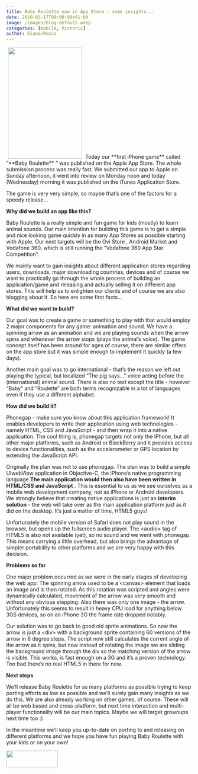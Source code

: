 ```yaml
---
title: Baby Roulette now in App Store - some insights...
date: 2010-03-17T00:00:00+01:00
image: /images/blog-default.webp
categories: [mobile, historic]
author: Diana/Rocco
---
```


<div class="entry-content">
<img class="size-medium wp-image-1262 alignleft" style="margin: 1px 5px;" title="ladebildschirm" src="http://pavingways.com/wp-content/uploads/ladebildschirm-200x300.jpg" alt="" width="200" height="300" /> Today our **first iPhone game**  called ”**Baby Roulette** ” was published on the Apple App Store. The whole submission process was really fast. We submitted our app to Apple on Sunday afternoon, it went into review on Monday noon and today (Wednesday) morning it was published on the iTunes Application Store.

 

The game is very very simple, so maybe that’s one of the factors for a speedy release...

 **Why did we build an app like this?** 

 

Baby Roulette is a really simple and fun game for kids (mostly) to learn animal sounds. Our main intention for building this game is to get a simple and nice looking game quickly in as many App Stores as possible starting with Apple. Our next targets will be the Ovi Store , Android Market and Vodafone 360, which is still running the ”Vodafone 360 App Star Competition”.

 

We mainly want to gain insights about different application stores regarding users, downloads, major downloading countries, devices and of course we want to practically go through the whole process of building an application/game and releasing and actually selling it on different app stores. This will help us to enlighten our clients and of course we are also blogging about it. So here are some first facts...

 

 **What did we want to build?** 

 

Our goal was to create a game or something to play with that would employ 2 major components for any game: animation and sound. We have a spinning arrow as an animation and we are playing sounds when the arrow spins and whenever the arrow stops (plays the animal’s voice). The game concept itself has been around for ages of course, there are similar offers on the app store but it was simple enough to implement it quickly (a few days).

 

Another main goal was to go international - that’s the reason we left out playing the typical, but localized “The pig says...” voice acting before the (international) animal sound. There is also no text except the title - however “Baby” and “Roulette” are both terms recognizable in a lot of languages even if they use a different alphabet.

 **How did we build it?** 

 Phonegap - make sure you know about this application framework! It enables developers to write their application using web technologies - namely HTML, CSS and JavaScript - and then wrap it into a native application. The cool thing is, phonegap targets not only the iPhone, but all other major platforms, such as Android or BlackBerry and it provides access to device functionalities, such as the accelerometer or GPS location by extending the JavaScript API.

 

Originally the plan was not to use phonegap. The plan was to build a simple UIwebView application in Objective-C, the iPhone’s native programming language.**The main application would then also have been written in HTML/CSS and JavaScript** . This is essential to us as we see ourselves as a mobile web development company, not as iPhone or Android developers. We strongly believe that creating native applications is just an **interim solution**  - the web will take over as the main application platform just as it did on the desktop. It’s just a matter of time, HTML5 guys!

 

Unfortunately the mobile version of Safari does not play sound in the browser, but opens up the fullscreen audio player. The &lt;audio&gt; tag of HTML5 is also not available (yet), so no sound and we went with phonegap. This means carrying a little overhead, but also brings the advantage of simpler portability to other platforms and we are very happy with this decision.

 **Problems so far** 

 

One major problem occurred as we were in the early stages of developing the web app: The spinning arrow used to be a &lt;canvas&gt; element that loads an image and is then rotated. As this rotation was scripted and angles were dynamically calculated, movement of the arrow was very smooth and without any obvious stepping. Also there was only one image - the arrow. Unfortunately this seems to result in heavy CPU load for anything below 3GS devices, so on an iPhone 3G the frame rate dropped notably.

 

Our solution was to go back to good old sprite animations. So now the arrow is just a &lt;div&gt; with a background sprite containing 60 versions of the arrow in 6 degree steps. The script now still calculates the current angle of the arrow as it spins, but now instead of rotating the image we are sliding the background image through the div so the matching version of the arrow is visible. This works, is fast enough on a 3G and it’s a proven technology. Too bad there’s no real HTML5 in there for now.

 **Next steps** 

 

We’ll release Baby Roulette for as many platforms as possible trying to keep porting efforts as low as possible and we’ll surely gain many insights as we do this. We are also  already working on other games, of course. These will all be web based and cross-platform, but next time interaction and multi-player functionality will be our main topics. Maybe we will target grownups next time too :)

 

In the meantime we’ll keep you up-to-date on porting to and releasing on different platforms and we hope you have fun playing Baby Roulette with your kids or on your own!

 <img class="alignleft size-medium wp-image-1268" title="Baby Roulette on the App Store" src="http://pavingways.com/wp-content/uploads/appstore_button1.png" alt="" width="140" height="47" />
</div>


